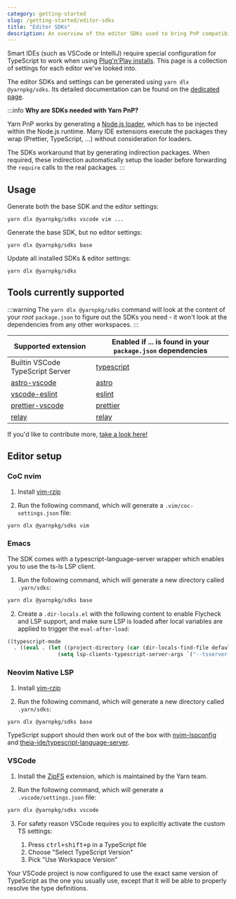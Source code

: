 ```yaml
---
category: getting-started
slug: /getting-started/editor-sdks
title: "Editor SDKs"
description: An overview of the editor SDKs used to bring PnP compatibility to editors.
---
```


Smart IDEs (such as VSCode or IntelliJ) require special configuration for TypeScript to work when using [Plug'n'Play installs](https://yarnpkg.com/features/pnp). This page is a collection of settings for each editor we've looked into.

The editor SDKs and settings can be generated using `yarn dlx @yarnpkg/sdks`. Its detailed documentation can be found on the [dedicated page](https://yarnpkg.com/cli/sdks/default).

:::info
**Why are SDKs needed with Yarn PnP?**

Yarn PnP works by generating a [Node.js loader](https://nodejs.org/api/esm.html#loaders), which has to be injected within the Node.js runtime. Many IDE extensions execute the packages they wrap (Prettier, TypeScript, ...) without consideration for loaders.

The SDKs workaround that by generating indirection packages. When required, these indirection automatically setup the loader before forwarding the `require` calls to the real packages.
:::

## Usage

Generate both the base SDK and the editor settings:

```
yarn dlx @yarnpkg/sdks vscode vim ...
```

Generate the base SDK, but no editor settings:

```
yarn dlx @yarnpkg/sdks base
```

Update all installed SDKs & editor settings:

```
yarn dlx @yarnpkg/sdks
```

## Tools currently supported

:::warning
The `yarn dlx @yarnpkg/sdks` command will look at the content of your *root* `package.json` to figure out the SDKs you need  - it won't look at the dependencies from any other workspaces.
:::

| Supported extension | Enabled if ... is found in your `package.json` dependencies |
|---|---|
| Builtin VSCode TypeScript Server | [typescript](https://yarnpkg.com/package/typescript) |
| [astro-vscode](https://marketplace.visualstudio.com/items?itemName=astro-build.astro-vscode) | [astro](https://astro.build/) |
| [vscode-eslint](https://marketplace.visualstudio.com/items?itemName=dbaeumer.vscode-eslint) | [eslint](https://yarnpkg.com/package/eslint) |
| [prettier-vscode](https://marketplace.visualstudio.com/items?itemName=esbenp.prettier-vscode) | [prettier](https://yarnpkg.com/package/prettier) |
| [relay](https://marketplace.visualstudio.com/items?itemName=meta.relay) | [relay](https://relay.dev/)

If you'd like to contribute more, [take a look here!](https://github.com/yarnpkg/berry/blob/master/packages/yarnpkg-sdks/sources/generateSdk.ts)


## Editor setup

### CoC nvim

1. Install [vim-rzip](https://github.com/lbrayner/vim-rzip)

2. Run the following command, which will generate a `.vim/coc-settings.json` file:

```bash
yarn dlx @yarnpkg/sdks vim
```

### Emacs

The SDK comes with a typescript-language-server wrapper which enables you to use the ts-ls LSP client.

1. Run the following command, which will generate a new directory called `.yarn/sdks`:

```bash
yarn dlx @yarnpkg/sdks base
```

2. Create a `.dir-locals.el` with the following content to enable Flycheck and LSP support, and make sure LSP is loaded after local variables are applied to trigger the `eval-after-load`:

```lisp
((typescript-mode
  . ((eval . (let ((project-directory (car (dir-locals-find-file default-directory))))
                (setq lsp-clients-typescript-server-args `("--tsserver-path" ,(concat project-directory ".yarn/sdks/typescript/bin/tsserver") "--stdio")))))))
```

### Neovim Native LSP

1. Install [vim-rzip](https://github.com/lbrayner/vim-rzip)

2. Run the following command, which will generate a new directory called `.yarn/sdks`:

```bash
yarn dlx @yarnpkg/sdks base
```

TypeScript support should then work out of the box with [nvim-lspconfig](https://github.com/neovim/nvim-lspconfig) and [theia-ide/typescript-language-server](https://github.com/theia-ide/typescript-language-server).

### VSCode

1. Install the [ZipFS](https://marketplace.visualstudio.com/items?itemName=arcanis.vscode-zipfs) extension, which is maintained by the Yarn team.

2. Run the following command, which will generate a `.vscode/settings.json` file:

```bash
yarn dlx @yarnpkg/sdks vscode
```

3. For safety reason VSCode requires you to explicitly activate the custom TS settings:

    1. Press <kbd>ctrl+shift+p</kbd> in a TypeScript file
    2. Choose "Select TypeScript Version"
    3. Pick "Use Workspace Version"

Your VSCode project is now configured to use the exact same version of TypeScript as the one you usually use, except that it will be able to properly resolve the type definitions.
